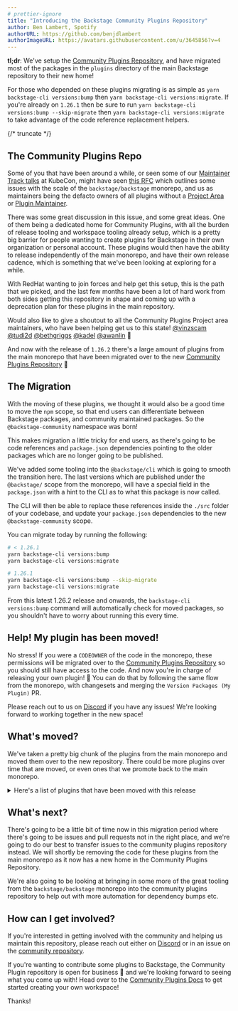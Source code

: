 ```yaml
---
# prettier-ignore
title: "Introducing the Backstage Community Plugins Repository"
author: Ben Lambert, Spotify
authorURL: https://github.com/benjdlambert
authorImageURL: https://avatars.githubusercontent.com/u/3645856?v=4
---
```


**tl;dr**: We've setup the [Community Plugins Repository](https://github.com/backstage/community-plugins), and have migrated most of the packages in the `plugins` directory of the main Backstage repository to their new home!

For those who depended on these plugins migrating is as simple as `yarn backstage-cli versions:bump` then `yarn backstage-cli versions:migrate`. If you're already on `1.26.1` then be sure to run `yarn backstage-cli versions:bump --skip-migrate` then `yarn backstage-cli versions:migrate` to take advantage of the code reference replacement helpers.

{/* truncate */}

## The Community Plugins Repo

Some of you that have been around a while, or seen some of our [Maintainer Track talks](https://www.youtube.com/watch?v=ONMBYnhxnNU) at KubeCon, might have seen [this RFC](https://github.com/backstage/backstage/issues/20266) which outlines some issues with the scale of the `backstage/backstage` monorepo, and us as maintainers being the defacto owners of all plugins without a [Project Area](https://github.com/backstage/backstage/blob/master/GOVERNANCE.md#project-area) or [Plugin Maintainer](https://github.com/backstage/backstage/blob/master/GOVERNANCE.md#project-area-maintainer).

There was some great discussion in this issue, and some great ideas. One of them being a dedicated home for Community Plugins, with all the burden of release tooling and workspace tooling already setup, which is a pretty big barrier for people wanting to create plugins for Backstage in their own organization or personal account. These plugins would then have the ability to release independently of the main monorepo, and have their own release cadence, which is something that we've been looking at exploring for a while.

With RedHat wanting to join forces and help get this setup, this is the path that we picked, and the last few months have been a lot of hard work from both sides getting this repository in shape and coming up with a deprecation plan for these plugins in the main repository.

Would also like to give a shoutout to all the Community Plugins Project area maintainers, who have been helping get us to this state! [@vinzscam](https://github.com/vinzscam) [@tudi2d](https://github.com/tudi2d) [@bethgriggs](https://github.com/BethGriggs) [@kadel](https://github.com/kadel) [@awanlin](https://github.com/awanlin) 👏

And now with the release of `1.26.2` there's a large amount of plugins from the main monorepo that have been migrated over to the new [Community Plugins Repository](https://github.com/backstage/community-plugins) :tada:

## The Migration

With the moving of these plugins, we thought it would also be a good time to move the `npm` scope, so that end users can differentiate between Backstage packages, and community maintained packages. So the `@backstage-community` namespace was born!

This makes migration a little tricky for end users, as there's going to be code references and `package.json` dependencies pointing to the older packages which are no longer going to be published.

We've added some tooling into the `@backstage/cli` which is going to smooth the transition here. The last versions which are published under the `@backstage/` scope from the monorepo, will have a special field in the `package.json` with a hint to the CLI as to what this package is now called.

The CLI will then be able to replace these references inside the `./src` folder of your codebase, and update your `package.json` dependencies to the new `@backstage-community` scope.

You can migrate today by running the following:

```bash
# < 1.26.1
yarn backstage-cli versions:bump
yarn backstage-cli versions:migrate

# 1.26.1
yarn backstage-cli versions:bump --skip-migrate
yarn backstage-cli versions:migrate
```

From this latest 1.26.2 release and onwards, the `backstage-cli versions:bump` command will automatically check for moved packages, so you shouldn't have to worry about running this every time.

## Help! My plugin has been moved!

No stress! If you were a `CODEOWNER` of the code in the monorepo, these permissions will be migrated over to the [Community Plugins Repository](https://github.com/backstage/community-plugins) so you should still have access to the code. And now you're in charge of releasing your own plugin! 🚀 You can do that by following the same flow from the monorepo, with changesets and merging the `Version Packages (My Plugin)` PR.

Please reach out to us on [Discord](https://discord.com/invite/backstage-687207715902193673) if you have any issues! We're looking forward to working together in the new space!

## What's moved?

We've taken a pretty big chunk of the plugins from the main monorepo and moved them over to the new repository. There could be more plugins over time that are moved, or even ones that we promote back to the main monorepo.

<details>
  <summary>
    Here's a list of plugins that have been moved with this release
  </summary>
  - `@backstage/plugin-adr-backend` - `@backstage/plugin-adr-common` - `@backstage/plugin-adr`
  - `@backstage/plugin-airbrake-backend` - `@backstage/plugin-airbrake` - `@backstage/plugin-allure`
  - `@backstage/plugin-analytics-module-ga` - `@backstage/plugin-analytics-module-ga4`
  - `@backstage/plugin-analytics-module-newrelic-browser` - `@backstage/plugin-apache-airflow`
  - `@backstage/plugin-apollo-explorer` - `@backstage/plugin-azure-devops-backend`
  - `@backstage/plugin-azure-devops-common` - `@backstage/plugin-azure-devops` -
  `@backstage/plugin-azure-sites-backend` - `@backstage/plugin-azure-sites-common`
  - `@backstage/plugin-azure-sites` - `@backstage/plugin-badges-backend` - `@backstage/plugin-badges`
  - `@backstage/plugin-bazaar-backend` - `@backstage/plugin-bazaar` - `@backstage/plugin-bitrise`
  - `@backstage/plugin-cicd-statistics-module-gitlab` - `@backstage/plugin-cicd-statistics`
  - `@backstage/plugin-circleci` - `@backstage/plugin-cloudbuild` - `@backstage/plugin-code-climate`
  - `@backstage/plugin-code-coverage-backend` - `@backstage/plugin-code-coverage`
  - `@backstage/plugin-codescene` - `@backstage/plugin-cost-insights-common` - `@backstage/plugin-cost-insights`
  - `@backstage/plugin-dynatrace` - `@backstage/plugin-entity-feedback-backend` -
  `@backstage/plugin-entity-feedback-common` - `@backstage/plugin-entity-feedback`
  - `@backstage/plugin-entity-validation` - `@backstage/plugin-explore-backend` -
  `@backstage/plugin-explore-common` - `@backstage/plugin-explore-react` - `@backstage/plugin-explore`
  - `@backstage/plugin-firehydrant` - `@backstage/plugin-fossa` - `@backstage/plugin-gcalendar`
  - `@backstage/plugin-gcp-projects` - `@backstage/plugin-git-release-manager` -
  `@backstage/plugin-github-actions` - `@backstage/plugin-github-deployments` - `@backstage/plugin-github-issues`
  - `@backstage/plugin-github-pull-requests-board` - `@backstage/plugin-gitops-profiles`
  - `@backstage/plugin-gocd` - `@backstage/plugin-graphiql` - `@backstage/plugin-graphql-voyager`
  - `@backstage/plugin-ilert` - `@backstage/plugin-jenkins-backend` - `@backstage/plugin-jenkins-common`
  - `@backstage/plugin-jenkins` - `@backstage/plugin-kafka-backend` - `@backstage/plugin-kafka`
  - `@backstage/plugin-lighthouse-backend` - `@backstage/plugin-lighthouse-common`
  - `@backstage/plugin-lighthouse` - `@backstage/plugin-microsoft-calendar` - `@backstage/plugin-newrelic-dashboard`
  - `@backstage/plugin-newrelic` - `@backstage/plugin-octopus-deploy` - `@backstage/plugin-opencost`
  - `@backstage/plugin-periskop-backend` - `@backstage/plugin-periskop` - `@backstage/plugin-playlist-backend`
  - `@backstage/plugin-playlist-common` - `@backstage/plugin-playlist` - `@backstage/plugin-puppetdb`
  - `@backstage/plugin-rollbar-backend` - `@backstage/plugin-rollbar` - `@backstage/plugin-sentry`
  - `@backstage/plugin-shortcuts` - `@backstage/plugin-sonarqube-backend` - `@backstage/plugin-sonarqube-react`
  - `@backstage/plugin-sonarqube` - `@backstage/plugin-splunk-on-call` - `@backstage/plugin-stack-overflow-backend`
  - `@backstage/plugin-stack-overflow` - `@backstage/plugin-stackstorm` - `@backstage/plugin-tech-insights-backend-module-jsonfc`
  - `@backstage/plugin-tech-insights-backend` - `@backstage/plugin-tech-insights-common`
  - `@backstage/plugin-tech-insights-node` - `@backstage/plugin-tech-insights` -
  `@backstage/plugin-tech-radar` - `@backstage/plugin-vault-backend` - `@backstage/plugin-vault-node`
  - `@backstage/plugin-vault` - `@backstage/plugin-xcmetrics`
</details>

## What's next?

There's going to be a little bit of time now in this migration period where there's going to be issues and pull requests not in the right place, and we're going to do our best to transfer issues to the community plugins repository instead.
We will shortly be removing the code for these plugins from the main monorepo as it now has a new home in the Community Plugins Repository.

We're also going to be looking at bringing in some more of the great tooling from the `backstage/backstage` monorepo into the community plugins repository to help out with more automation for dependency bumps etc.

## How can I get involved?

If you're interested in getting involved with the community and helping us maintain this repository, please reach out either on [Discord](https://discord.com/invite/backstage-687207715902193673) or in an issue on the [community repository](https://github.com/backstage/community).

If you're wanting to contribute some plugins to Backstage, the Community Plugin repository is open for business :tada: and we're looking forward to seeing what you come up with! Head over to the [Community Plugins Docs](https://github.com/backstage/community-plugins/tree/main/README.md) to get started creating your own workspace!

Thanks!
